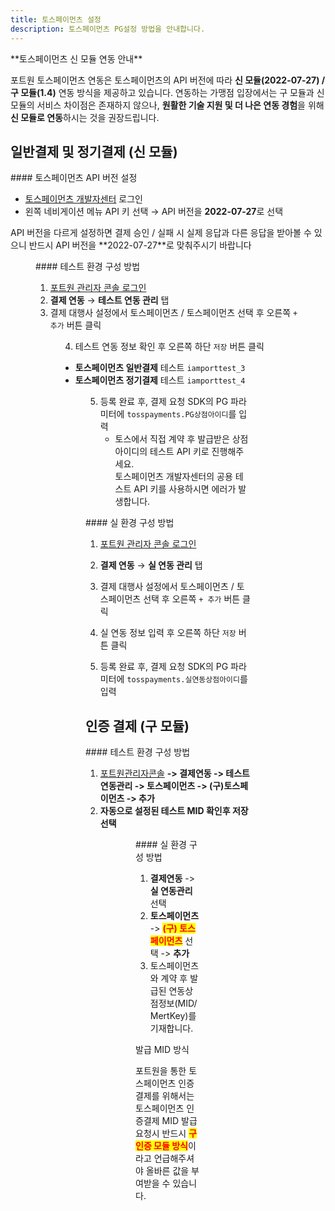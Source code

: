 ```yaml
---
title: 토스페이먼츠 설정
description: 토스페이먼츠 PG설정 방법을 안내합니다.
---
```





<Hint style="info">
**토스페이먼츠 신 모듈 연동 안내**

포트원 토스페이먼츠 연동은 토스페이먼츠의 API 버전에 따라 **신 모듈(2022-07-27) / 구 모듈(1.4)** 연동 방식을 제공하고 있습니다.
연동하는 가맹점 입장에서는 구 모듈과 신 모듈의 서비스 차이점은 존재하지 않으나, **원활한 기술 지원 및 더 나은 연동 경험**을 위해 **신 모듈로 연동**하시는 것을 권장드립니다.

</Hint>

## 일반결제 및 정기결제 (신 모듈)

<Tabs>
<Tab title="토스페이먼츠 API 버전 설정">
#### 토스페이먼츠 API 버전 설정

- [토스페이먼츠 개발자센터](https://app.tosspayments.com/signin?redirectUrl=https%3A%2F%2Fdevelopers.tosspayments.com%2Fmy%2Fapi-keys) 로그인
- 왼쪽 네비게이션 메뉴 API 키 선택 → API 버전을 **2022-07-27**로 선택

<Hint style="warning">
API 버전을 다르게 설정하면 결제 승인 / 실패 시 실제 응답과 다른 응답을 받아볼 수 있으니 반드시 API 버전을 **2022-07-27**로 맞춰주시기 바랍니다

</Hint>

<Figure src="/gitbook-assets/ko/image (184) (2).png" />

</Tab>

<Tab title="테스트 결제">
#### 테스트 환경 구성 방법

1. [포트원 관리자 콘솔 로그인](https://admin.portone.io/integration)
2. **결제 연동** → **테스트 연동 관리** 탭
3. 결제 대행사 설정에서 토스페이먼츠 / 토스페이먼츠 선택 후 오른쪽 `+ 추가` 버튼 클릭

<Figure src={image1} />

4. 테스트 연동 정보 확인 후 오른쪽 하단 `저장` 버튼 클릭

- **토스페이먼츠 일반결제** 테스트 `iamporttest_3`
- **토스페이먼츠 정기결제** 테스트 `iamporttest_4`

<Figure src={image2} caption="테스트 환경 상세 설정 예시" />

5. 등록 완료 후, 결제 요청 SDK의 PG 파라미터에 `tosspayments.PG상점아이디`를 입력
   - 토스에서 직접 계약 후 발급받은 상점아이디의 테스트 API 키로 진행해주세요.\
     토스페이먼츠 개발자센터의 공용 테스트 API 키를 사용하시면 에러가 발생합니다.

</Tab>

<Tab title="실 결제">
#### 실 환경 구성 방법

1. [포트원 관리자 콘솔 로그인](https://admin.portone.io/integration)
2. **결제 연동** → **실 연동 관리** 탭
3. 결제 대행사 설정에서 토스페이먼츠 / 토스페이먼츠 선택 후 오른쪽 `+ 추가` 버튼 클릭

   <Figure src={image7} />

4. 실 연동 정보 입력 후 오른쪽 하단 `저장` 버튼 클릭

   <Figure src={image8} />

5. 등록 완료 후, 결제 요청 SDK의 PG 파라미터에 `tosspayments.실연동상점아이디`를 입력

</Tab>
</Tabs>

## 인증 결제 (구 모듈)

<Tabs>
<Tab title="테스트 결제">
#### 테스트 환경 구성 방법

1. [포트원관리자콘솔](https://admin.portone.io) **-> 결제연동 -> 테스트 연동관리 -> 토스페이먼츠 -> (구)토스페이먼츠 -> 추가**
2. **자동으로 설정된 테스트 MID 확인후 저장 선택**

<Figure
  src={image3}
  caption="결제연동 -> 테스트 연동관리 -> 토스페이먼츠 -> (구)토스페이먼츠 -> 추가"
/>

<Figure src={image4} caption="자동으로 설정된 테스트 MID 확인후 저장" />

</Tab>

<Tab title="실 결제">
#### 실 환경 구성 방법

1. **결제연동** -> **실 연동관리** 선택
2. **토스페이먼츠** -> <mark style="color:red;">**(구) 토스페이먼츠**</mark> 선택 -> **추가**
3. 토스페이먼츠와 계약 후 발급된 연동상점정보(MID/ MertKey)를 기재합니다.

<Hint style="danger">
발급 MID 방식

포트원을 통한 토스페이먼츠 인증결제를 위해서는 토스페이먼츠 인증결제 MID 발급 요청시 반드시 <mark style="color:red;">**구 인증 모듈 방식**</mark>이라고 언급해주셔야 올바른 값을 부여받을 수 있습니다.

</Hint>

<Figure src={image5} caption="토스페이먼츠 -> (구) 토스페이먼츠 선택 -> 추가" />

<Figure
  src={image6}
  caption="토스페이먼츠와 계약 후 발급된 연동상점정보(MID/ MertKey)를 기재"
/>

</Tab>
</Tabs>
